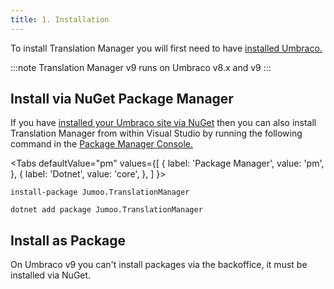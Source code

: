 ```yaml
---
title: 1. Installation
---
```


To install Translation Manager you will first need to have [installed Umbraco.](https://our.umbraco.com/documentation/Fundamentals/Setup/Install/)

:::note
Translation Manager v9 runs on Umbraco v8.x and v9
::: 

## Install via NuGet Package Manager 
If you have [installed your Umbraco site via NuGet](https://our.umbraco.com/documentation/Fundamentals/Setup/Install/install-umbraco-with-nuget) then you can also install Translation Manager from within Visual Studio by running the following command in the [Package Manager Console.](https://docs.microsoft.com/en-us/nuget/consume-packages/install-use-packages-powershell)



<Tabs
  defaultValue="pm"
  values={[
    { label: 'Package Manager', value: 'pm', },
    { label: 'Dotnet', value: 'core', },
  ]
}>
<TabItem value="pm">

```cli
install-package Jumoo.TranslationManager 
```

</TabItem>
<TabItem value="core">

```cli
dotnet add package Jumoo.TranslationManager
```

</TabItem>
</Tabs>

## Install as Package 
On Umbraco v9 you can't install packages via the backoffice, it must be installed via NuGet.
 

